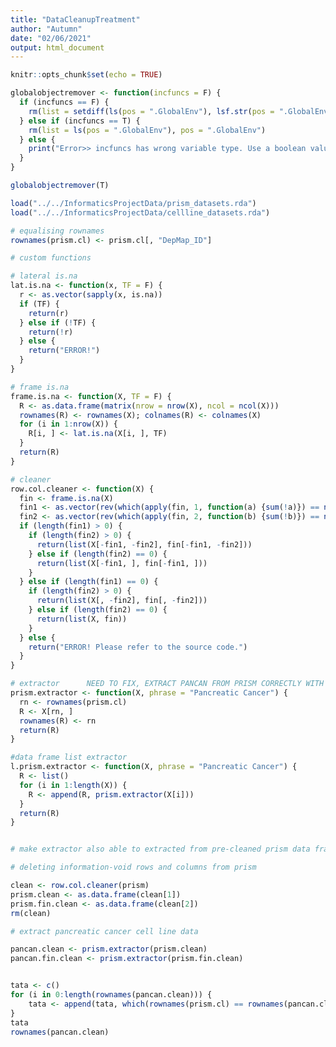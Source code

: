 ```yaml
---
title: "DataCleanupTreatment"
author: "Autumn"
date: "02/06/2021"
output: html_document
---
```


```r
knitr::opts_chunk$set(echo = TRUE)

globalobjectremover <- function(incfuncs = F) {
  if (incfuncs == F) {
    rm(list = setdiff(ls(pos = ".GlobalEnv"), lsf.str(pos = ".GlobalEnv")), pos = ".GlobalEnv")
  } else if (incfuncs == T) {
    rm(list = ls(pos = ".GlobalEnv"), pos = ".GlobalEnv")
  } else {
    print("Error>> incfuncs has wrong variable type. Use a boolean value.")
  }
}

globalobjectremover(T)
```


```r
load("../../InformaticsProjectData/prism_datasets.rda")
load("../../InformaticsProjectData/cellline_datasets.rda")

# equalising rownames
rownames(prism.cl) <- prism.cl[, "DepMap_ID"]
```


```r
# custom functions

# lateral is.na
lat.is.na <- function(x, TF = F) {
  r <- as.vector(sapply(x, is.na))
  if (TF) {
    return(r)
  } else if (!TF) {
    return(!r)
  } else {
    return("ERROR!")
  }
}

# frame is.na
frame.is.na <- function(X, TF = F) {
  R <- as.data.frame(matrix(nrow = nrow(X), ncol = ncol(X)))
  rownames(R) <- rownames(X); colnames(R) <- colnames(X)
  for (i in 1:nrow(X)) {
    R[i, ] <- lat.is.na(X[i, ], TF)
  }
  return(R)
}

# cleaner
row.col.cleaner <- function(X) {
  fin <- frame.is.na(X)
  fin1 <- as.vector(rev(which(apply(fin, 1, function(a) {sum(!a)}) == ncol(X))))
  fin2 <- as.vector(rev(which(apply(fin, 2, function(b) {sum(!b)}) == nrow(X))))
  if (length(fin1) > 0) {
    if (length(fin2) > 0) {
      return(list(X[-fin1, -fin2], fin[-fin1, -fin2]))
    } else if (length(fin2) == 0) {
      return(list(X[-fin1, ], fin[-fin1, ]))
    }
  } else if (length(fin1) == 0) {
    if (length(fin2) > 0) {
      return(list(X[, -fin2], fin[, -fin2]))
    } else if (length(fin2) == 0) {
      return(list(X, fin))
    }
  } else {
    return("ERROR! Please refer to the source code.")
  }
}

# extractor      NEED TO FIX, EXTRACT PANCAN FROM PRISM CORRECTLY WITH ASSOCIATED ROWNAMES, ROWNAMES PROBABLY TO BE TAKEN FROM PRISM, ISOLATION INSTRUCTION FROM PRISM.CL
prism.extractor <- function(X, phrase = "Pancreatic Cancer") {
  rn <- rownames(prism.cl)
  R <- X[rn, ]
  rownames(R) <- rn
  return(R)
}

#data frame list extractor
l.prism.extractor <- function(X, phrase = "Pancreatic Cancer") {
  R <- list()
  for (i in 1:length(X)) {
    R <- append(R, prism.extractor(X[i]))
  }
  return(R)
}


# make extractor also able to extracted from pre-cleaned prism data frames

```

```r
# deleting information-void rows and columns from prism

clean <- row.col.cleaner(prism)
prism.clean <- as.data.frame(clean[1])
prism.fin.clean <- as.data.frame(clean[2])
rm(clean)
```


```r
# extract pancreatic cancer cell line data

pancan.clean <- prism.extractor(prism.clean)
pancan.fin.clean <- prism.extractor(prism.fin.clean)
```


```r

```


```r
tata <- c()
for (i in 0:length(rownames(pancan.clean))) {
    tata <- append(tata, which(rownames(prism.cl) == rownames(pancan.clean)[i]))
}
tata
rownames(pancan.clean)
```